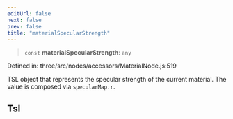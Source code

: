 ```yaml
---
editUrl: false
next: false
prev: false
title: "materialSpecularStrength"
---
```


> `const` **materialSpecularStrength**: `any`

Defined in: three/src/nodes/accessors/MaterialNode.js:519

TSL object that represents the specular strength of the current material.
The value is composed via `specularMap.r`.

## Tsl
